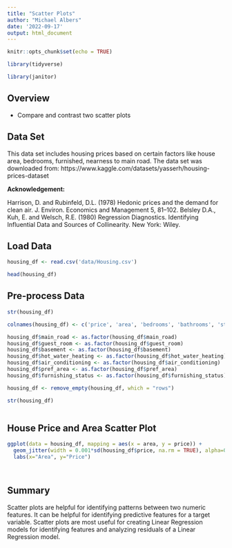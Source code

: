 ```yaml
---
title: "Scatter Plots"
author: "Michael Albers"
date: '2022-09-17'
output: html_document
---
```


```r
knitr::opts_chunk$set(echo = TRUE)
```


```r
library(tidyverse)
```

```r
library(janitor)
```



## Overview

- Compare and contrast two scatter plots




## Data Set

This data set includes housing prices based on certain factors like house area, bedrooms, furnished, nearness to main road. The data set was downloaded from: https://www.kaggle.com/datasets/yasserh/housing-prices-dataset


**Acknowledgement:**

Harrison, D. and Rubinfeld, D.L. (1978) Hedonic prices and the demand for clean air. J. Environ. Economics and Management 5, 81–102.
Belsley D.A., Kuh, E. and Welsch, R.E. (1980) Regression Diagnostics. Identifying Influential Data and Sources of Collinearity. New York: Wiley.



## Load Data

```r
housing_df <- read.csv('data/Housing.csv')
```

```r
head(housing_df)
```



## Pre-process Data

```r
str(housing_df)
```


```r
colnames(housing_df) <- c('price', 'area', 'bedrooms', 'bathrooms', 'stories', 'main_road', 'guest_room', 'basement', 'hot_water_heating', 'air_conditioning', 'parking', 'pref_area', 'furnishing_status')
```


```r
housing_df$main_road <- as.factor(housing_df$main_road)
housing_df$guest_room <- as.factor(housing_df$guest_room)
housing_df$basement <- as.factor(housing_df$basement)
housing_df$hot_water_heating <- as.factor(housing_df$hot_water_heating)
housing_df$air_conditioning <- as.factor(housing_df$air_conditioning)
housing_df$pref_area <- as.factor(housing_df$pref_area)
housing_df$furnishing_status <- as.factor(housing_df$furnishing_status)
```


```r
housing_df <- remove_empty(housing_df, which = "rows")
```


```r
str(housing_df)
```


```r

```


## House Price and Area Scatter Plot

```r
ggplot(data = housing_df, mapping = aes(x = area, y = price)) +
  geom_jitter(width = 0.001*sd(housing_df$price, na.rm = TRUE), alpha=0.5, color='blue') +
  labs(x="Area", y="Price")
```

```r

```


```r

```




## Summary

Scatter plots are helpful for identifying patterns between two numeric features. It can be helpful for identifying predictive features for a target variable.  Scatter plots are most useful for creating Linear Regression models for identifying features and analyzing residuals of a Linear Regression model.





